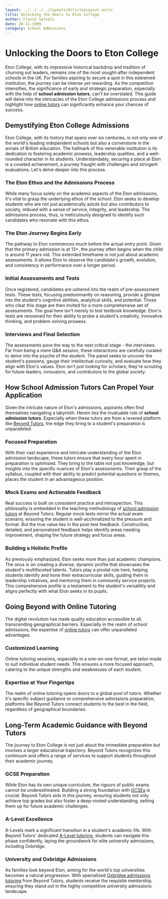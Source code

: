 ```yaml
---
layout: ../../../../layouts/ArticlesLayout.astro
title: Unlocking the Doors to Eton College
author: Flavio Salvati
date: 20-11-1999
category: School Admissions
---
```


# Unlocking the Doors to Eton College

Eton College, with its impressive historical backdrop and tradition of churning out leaders, remains one of the most sought-after independent schools in the UK. For families aspiring to secure a spot in this esteemed institution, the journey can be intense yet rewarding. As the competition intensifies, the significance of early and strategic preparation, especially with the help of **school admission tutors**, can't be overstated. This guide will delve into the intricacies of the Eton College admissions process and highlight how [online tutors](https://www.beyond-tutors.com) can significantly enhance your chances of success.

## Demystifying Eton College Admissions

Eton College, with its history that spans over six centuries, is not only one of the world's leading independent schools but also a cornerstone in the annals of British education. The hallmark of this venerable institution is its dedication to fostering academic prowess, leadership qualities, and a well-rounded character in its students. Understandably, securing a place at Eton is a coveted achievement, a journey fraught with challenges and stringent evaluations. Let's delve deeper into this process.

### The Eton Ethos and the Admissions Process

While many focus solely on the academic aspects of the Eton admissions, it's vital to grasp the underlying ethos of the school. Eton seeks to develop students who are not just academically astute but also contributors to society, imbued with a sense of service, integrity, and leadership. The admissions process, thus, is meticulously designed to identify such candidates who resonate with this ethos.

### The Eton Journey Begins Early

The pathway to Eton commences much before the actual entry point. Given that the primary admission is at 13+, the journey often begins when the child is around 11 years old. This extended timeframe is not just about academic assessments. It allows Eton to observe the candidate's growth, evolution, and consistency in performance over a longer period.

### Initial Assessments and Tests

Once registered, candidates are ushered into the realm of pre-assessment tests. These tests, focusing predominantly on reasoning, provide a glimpse into the student's cognitive abilities, analytical skills, and potential. Those who clear this stage are then invited for a more comprehensive set of assessments. The goal here isn't merely to test textbook knowledge. Eton's tests are renowned for their ability to probe a student's creativity, innovative thinking, and problem-solving prowess.

### Interviews and Final Selection

The assessments pave the way to the next critical stage - the interviews. Far from being a mere Q&A session, these interactions are carefully curated to delve into the psyche of the student. The panel seeks to uncover the student's passions, gauge their intellectual curiosity, and evaluate how they align with Eton's values. Eton isn't just looking for scholars; they're scouting for future leaders, innovators, and contributors to the global society.

## How School Admission Tutors Can Propel Your Application

Given the intricate nature of Eton's admissions, aspirants often find themselves navigating a labyrinth. Herein lies the invaluable role of **school admission tutors**. Especially when these tutors are from a revered platform like [Beyond Tutors](https://www.beyond-tutors.com), the edge they bring to a student's preparation is unparalleled.

### Focused Preparation

With their vast experience and intricate understanding of the Eton admission landscape, these tutors ensure that every hour spent in preparation is optimized. They bring to the table not just knowledge, but insights into the specific nuances of Eton's assessments. Their grasp of the syllabus, coupled with their ability to predict potential questions or themes, places the student in an advantageous position.

### Mock Exams and Actionable Feedback

Real success is built on consistent practice and introspection. This philosophy is embedded in the teaching methodology of [school admission tutors](https://www.beyond-tutors.com/school-admissions.html) at Beyond Tutors. Regular mock tests mirror the actual exam scenario, ensuring the student is well-acclimatized to the pressure and format. But the true value lies in the post-test feedback. Constructive, detailed, and personalized feedback helps identify areas needing improvement, shaping the future strategy and focus areas.

### Building a Holistic Profile

As previously emphasized, Eton seeks more than just academic champions. The onus is on creating a diverse, dynamic profile that showcases the student's multifaceted talents. Tutors play a pivotal role here, helping students identify and hone their extracurricular skills, guiding them in leadership initiatives, and mentoring them in community service projects. This comprehensive profile is a testament to the student's versatility and aligns perfectly with what Eton seeks in its pupils.

## Going Beyond with Online Tutoring

The digital revolution has made quality education accessible to all, transcending geographical barriers. Especially in the realm of school admissions, the expertise of [online tutors](https://www.beyond-tutors.com) can offer unparalleled advantages.

### Customized Learning

Online tutoring sessions, especially in a one-on-one format, are tailor-made to suit individual student needs. This ensures a more focused approach, catering to the unique strengths and weaknesses of each student.

### Expertise at Your Fingertips

The realm of online tutoring opens doors to a global pool of tutors. Whether it's specific subject guidance or comprehensive admissions preparation, platforms like Beyond Tutors connect students to the best in the field, regardless of geographical boundaries.

## Long-Term Academic Guidance with Beyond Tutors

The journey to Eton College is not just about the immediate preparation but involves a larger educational trajectory. Beyond Tutors recognizes this continuum and offers a range of services to support students throughout their academic journey.

### GCSE Preparation

While Eton has its own unique curriculum, the rigours of public exams cannot be underestimated. Building a strong foundation with [GCSEs](https://www.beyond-tutors.com/GCSE.html) is crucial. Beyond Tutors aids in this journey, ensuring students not only achieve top grades but also foster a deep-rooted understanding, setting them up for future academic challenges.

### A-Level Excellence

A-Levels mark a significant transition in a student's academic life. With Beyond Tutors' dedicated [A-Level tutoring](https://www.beyond-tutors.com/A-Levels.html), students can navigate this phase confidently, laying the groundwork for elite university admissions, including Oxbridge.

### University and Oxbridge Admissions

As families look beyond Eton, aiming for the world's top universities becomes a natural progression. With specialized [Oxbridge admissions tutoring](https://www.beyond-tutors.com/university-admission/oxbridge.html) from Beyond Tutors, students receive the requisite mentorship, ensuring they stand out in the highly competitive university admissions landscape.